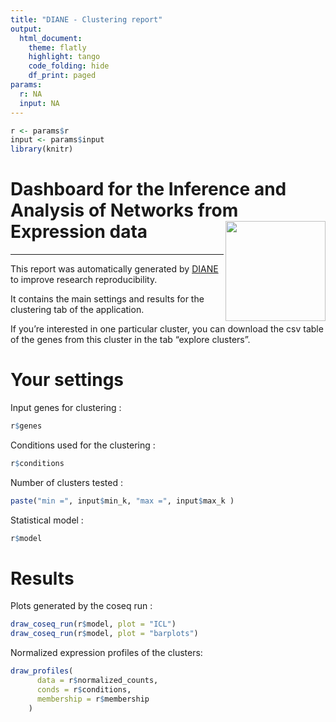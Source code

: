 ---
title: "DIANE - Clustering report"
output: 
  html_document:
    theme: flatly
    highlight: tango
    code_folding: hide
    df_print: paged
params:
  r: NA
  input: NA
---
  
```{r, include=FALSE}
r <- params$r
input <- params$input
library(knitr)
```


# Dashboard for the Inference and Analysis of Networks from Expression data <img src="favicon.ico" align="right" alt="" width="160" />

---
  
This report was automatically generated by [DIANE](https://oceanecsn.github.io/DIANE) to improve research reproducibility.

It contains the main settings and results for the clustering tab of the application.

If you're interested in one particular cluster, you can download the csv table of the genes from this cluster in the tab "explore clusters".

# Your settings

Input genes for clustering :
```{r}
r$genes
```


Conditions used for the clustering :
```{r}
r$conditions
```

Number of clusters tested :
```{r}
paste("min =", input$min_k, "max =", input$max_k )
```

Statistical model :
```{r}
r$model
```


# Results


Plots generated by the coseq run :
```{r}
draw_coseq_run(r$model, plot = "ICL")
draw_coseq_run(r$model, plot = "barplots")
```

Normalized expression profiles of the clusters:
```{r, fig.width=10, fig.height=10}
draw_profiles(
      data = r$normalized_counts,
      conds = r$conditions,
      membership = r$membership
    )
```

